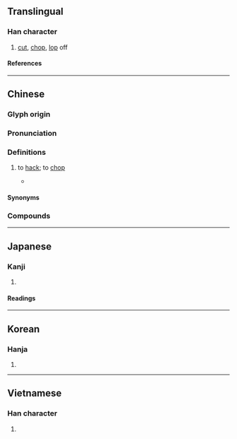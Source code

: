 {{character info}}
==Translingual==

===Han character===
{{Han char|rn=69|rad=斤|as=05|sn=9|four=12621|canj=MRHML|ids=⿰石斤}}

# [[cut]], [[chop]], [[lop]] off

====References====
{{Han ref|kx=0479.150|dkj=13548|dj=0838.120|hdz=32024.030|uh=65AB}}

----

==Chinese==
{{zh-forms|alt=斲,斵,剁-Hokkien; Teochew,捉-Shanghainese}}

===Glyph origin===
{{Han etym}}

===Pronunciation===
{{zh-pron
|m=zhuó
|c=zoek3
|mn=chiok/zz,tw:chioh
|mn-t=dog4
|w=4keq
|mc=y
|oc=y
|ma=
|cat=v
}}

===Definitions===
{{zh-hanzi}}

# {{lb|zh|literary}} to [[hack]]; to [[chop]]
#* {{zh-x|遂 命 僕人 過 ^湘江，緣 ^染溪，斫 榛莽，焚 茅 茷，窮 山 之 高 而 止。||ref='''809''', {{w|Liu Zongyuan}}, {{lw|zh|s:始得西山宴遊記|始得西山宴遊記}}|CL}}

====Synonyms====
{{zh-dial|砍}}

===Compounds===
{{zh-der|匠石斫鼻|斫營|斫鱠|斫輪老手|斫殺|摧花斫柳|斫地|斫蜋|斫斷|斫手|斫伐|斫頭|斫鼻|斫雕為樸|斬斫}}

----

==Japanese==

===Kanji===
{{ja-kanji|grade=|rs=斤05}}

# {{rfdef|ja|sort=斤05}}

====Readings====
{{ja-readings
|goon=しゃく
|kanon=しゃく
|kun=き-る
}}

----

==Korean==

===Hanja===
{{ko-hanja|작}}

# {{rfdef|ko|sort=斤05}}

----

==Vietnamese==

===Han character===
{{vi-readings|rs=斤05|reading=[[chước]], [[trác]]}}

# {{rfdef|vi|sort=斤05}}

{{cln|vi|Han tu}}